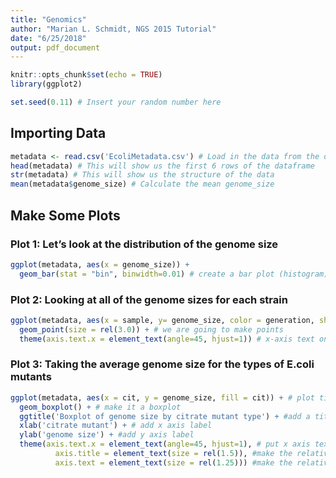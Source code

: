 ```yaml
---
title: "Genomics"
author: "Marian L. Schmidt, NGS 2015 Tutorial"
date: "6/25/2018"
output: pdf_document
---
```


```r
knitr::opts_chunk$set(echo = TRUE)
library(ggplot2)
```


```r
set.seed(0.11) # Insert your random number here 
```

## Importing Data
```r
metadata <- read.csv('EcoliMetadata.csv') # Load in the data from the data directory!
head(metadata) # This will show us the first 6 rows of the dataframe
str(metadata) # This will show us the structure of the data
mean(metadata$genome_size) # Calculate the mean genome_size
```

## Make Some Plots
###  Plot 1:  Let's look at the distribution of the genome size
```r
ggplot(metadata, aes(x = genome_size)) +
  geom_bar(stat = "bin", binwidth=0.01) # create a bar plot (histogram) with bins by a genome size of 0.01
```

### Plot 2:  Looking at all of the genome sizes for each strain
```r
ggplot(metadata, aes(x = sample, y= genome_size, color = generation, shape = cit)) +
  geom_point(size = rel(3.0)) + # we are going to make points
  theme(axis.text.x = element_text(angle=45, hjust=1)) # x-axis text on a 45 degree angle 
```

### Plot 3: Taking the average genome size for the types of E.coli mutants
```r
ggplot(metadata, aes(x = cit, y = genome_size, fill = cit)) + # plot time 
  geom_boxplot() + # make it a boxplot
  ggtitle('Boxplot of genome size by citrate mutant type') + #add a title
  xlab('citrate mutant') + # add x axis label
  ylab('genome size') + #add y axis label
  theme(axis.text.x = element_text(angle=45, hjust=1), # put x axis text on a 45 degree angle
          axis.title = element_text(size = rel(1.5)), #make the relative size of the axis title text
          axis.text = element_text(size = rel(1.25))) #make the relative size of the axis text
```
          
